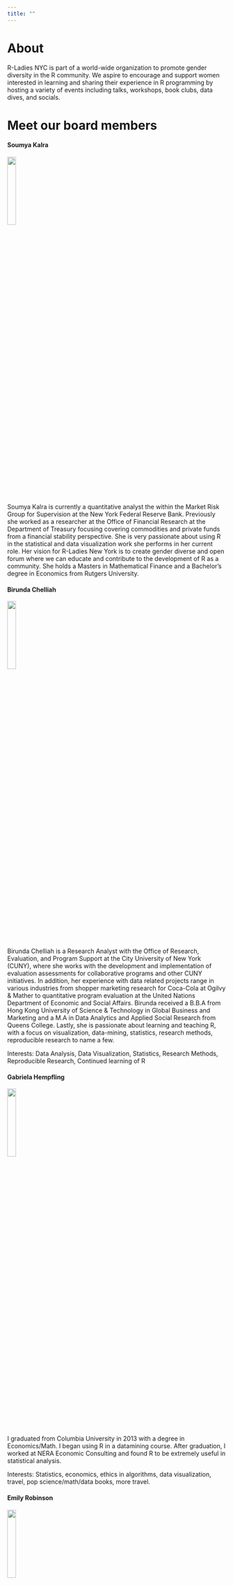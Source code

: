 ```yaml
---
title: ""
---
```


# About

R-Ladies NYC is part of a world-wide organization to promote gender diversity in the R community. We aspire to encourage and support women interested in learning and sharing their experience in R programming by hosting a variety of events including talks, workshops, book clubs, data dives, and socials. 


# Meet our board members

#### Soumya Kalra

![](/images/soumya.jpg){ width=20% }

Soumya Kalra is currently a quantitative analyst the within the Market Risk Group for Supervision at the New York Federal Reserve Bank.  Previously she worked as a researcher at the Office of Financial Research at the Department of Treasury focusing covering commodities and private funds from a financial stability perspective.  She is very passionate about using R in the statistical and data visualization work she performs in her current role.  Her vision for R-Ladies New York is to create gender diverse and open forum where we can educate and contribute to the development of R as a community.  She holds a Masters in Mathematical Finance and a Bachelor’s degree in Economics from Rutgers University.


#### Birunda Chelliah

![](/images/birunda.jpg){ width=20% }

Birunda Chelliah is a Research Analyst with the Office of Research, Evaluation, and Program Support at the City University of New York (CUNY), where she works with the development and implementation of evaluation assessments for collaborative programs and other CUNY initiatives. In addition, her experience with data related projects range in various industries from shopper marketing research for Coca-Cola at Ogilvy & Mather to quantitative program evaluation at the United Nations Department of Economic and Social Affairs. Birunda received a B.B.A from Hong Kong University of Science & Technology in Global Business and Marketing and a M.A in Data Analytics and Applied Social Research from Queens College. Lastly, she is passionate about learning and teaching R, with a focus on visualization, data-mining, statistics, research methods, reproducible research to name a few. 

Interests: Data Analysis, Data Visualization, Statistics, Research Methods, Reproducible Research, Continued learning of  R


#### Gabriela Hempfling

![](/images/gabriela.png){ width=20% }

I graduated from Columbia University in 2013 with a degree in Economics/Math. I began using R in a datamining course. After graduation, I worked at NERA Economic Consulting and found R to be extremely useful in statistical analysis.

Interests: Statistics, economics, ethics in algorithms, data visualization, travel, pop science/math/data books, more travel.


#### Emily Robinson

![](/images/emilyr.jpg){ width=20% }

I work as a Data Analyst at Etsy with our search team to design, implement, and analyze experiments on the ranking algorithm, UI changes, and new features. In summer 2016, I completed Metis’s three-month, full-time Data Science Bootcamp, where I did several data science projects, ranging from using random forests to predict successful projects on DonorsChoose.org to building an application in R Shiny that helps data science freelancers find their best-fit jobs. Before Metis, I graduated in June from INSEAD with a Master’s degree in Management (specialization in Organizational Behavior). I also earned my bachelor’s degree from Rice University in Decision Sciences, an interdisciplinary major I designed that focused on understanding how people behave and make decisions.


#### Brooke Watson

![](/images/brooke.jpg){ width=20% }

Brooke Watson is a Research Scientist at EcoHealth Alliance, where she studies how the environment affects infectious disease emergence and transmission. In her work, Brooke applies epidemiological methods to study the distribution and determinants of diseases in both humans and wildlife. Brooke uses R to build economic models of the cost of pandemics, map the spatial distributions of zoonotic outbreaks, and identify health risk factors in different populations. Brooke swam for the University of Tennessee in college and earned her Masters degree in Epidemiology from the London School of Hygiene and Tropical Medicine. 


#### Jasmine Williams

![](/images/jasmine.jpg){ width=20% }

Jasmine Williams is a graduate of the Masters of Science in Biostatistics at the Mailman School of Public Health and graduated from City University of New York – Hunter College in May 2014 with a BA in Mathematics. She first became interested in biostatistics and its applications to minority health and health disparities research during the Columbia University summer program in 2013. She worked with Dr. Jose Luchsinger and Dr. Dana March (both affiliated with the Northern Manhattan Center of Excellence on Minority Health and Health Disparities) on a project entitled “Discrimination and Depression among Urban Hispanics with Poorly Controlled Diabetes” where the prevalence of type 2 diabetes and its impacts on mental health due to experiences of discrimination was investigated. She has continued this type of work at Columbia University’s Biomedical Informatics and Biostatistics departments on a project called “Mobile Diabetes Detective” which is a web-based application that aims to help individuals manage their health and currently a statistician at ActiveHealth Management. 


#### Emily Zabor

![](/images/emilyz.jpg){ width=20% }

Emily has been a board member since November 2016. Emily works as a Research Biostatistician at Memorial Sloan Kettering Cancer Center while also pursuing a DrPH in biostatistics at Columbia University. Her dissertation research is focused on statistical methods for the study of etiologic heterogeneity in cancer. In her free time, Emily enjoys riding her bike to breweries, reading books and magazines, and doing crossword puzzles. Learn more about Emily at her [website](http://www.emilyzabor.com).


